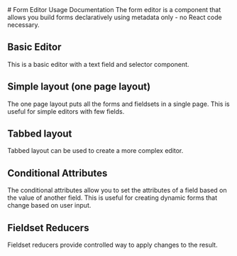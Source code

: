  
 
<Meta of={EditorStories} />
# Form Editor Usage Documentation
The form editor is a component that allows you build forms declaratively using metadata only - no React code necessary.


## Basic Editor
This is a basic editor with a text field and selector component.

<Canvas of={EditorStories.Basic} />

## Simple layout (one page layout)
The one page layout puts all the forms and fieldsets in a single page. This is useful for simple editors with few fields.
<Canvas of={EditorStories.OnePageLayout} />

## Tabbed layout
Tabbed layout can be used to create a more complex editor.

<Canvas of={EditorStories.TabbedLayout} />


## Conditional Attributes
The conditional attributes allow you to set the attributes of a field based on the value of another field. This is useful for creating dynamic forms that change based on user input.

<Canvas of={EditorStories.ConditionalAttributes} />

## Fieldset Reducers
Fieldset reducers provide controlled way to apply changes to the result.

<Canvas of={EditorStories.WithReducer} />